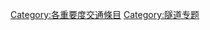 {{catmore1|[[Wikipedia:隧道专题|Wikipedia:隧道专题]]}}
{{Articles by Importance|topic=隧道|project=隧道|format=TOC}}
{{emptycat}}


[[Category:各重要度交通條目|Category:各重要度交通條目]]
[[Category:隧道专题|Category:隧道专题]]